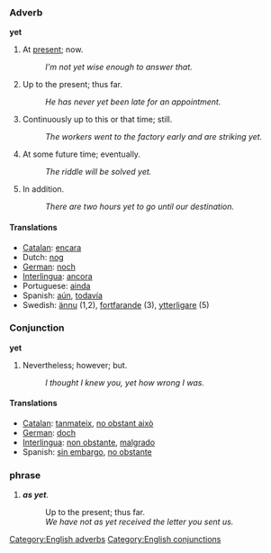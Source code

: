 === Adverb ===
'''yet'''

#At [[present]]; now. 
#:''I'm not yet wise enough to answer that. ''
#Up to the present; thus far. 
#:''He has never yet been late for an appointment. ''
#Continuously up to this or that time; still. 
#:''The workers went to the factory early and are striking yet. ''
#At some future time; eventually. 
#:''The riddle will be solved yet. ''
#In addition. 
#:''There are two hours yet to go until our destination. ''

==== Translations ====
*[[Catalan]]: [[encara]]
*Dutch: [[nog]]
*[[German]]: [[noch]]
*[[Interlingua]]: [[ancora]]
*Portuguese: [[ainda]]
*Spanish: [[aún]], [[todavía]]
*Swedish: [[ännu]] (1,2), [[fortfarande]] (3), [[ytterligare]] (5)

=== Conjunction ===
'''yet'''

#­Nevertheless; however; but. 
#:''I thought I knew you, yet how wrong I was.'' 

==== Translations ====
*[[Catalan]]: [[tanmateix]], [[no obstant això]]
*[[German]]: [[doch]]
*[[Interlingua]]: [[non obstante]], [[malgrado]]
*Spanish: [[sin embargo]], [[no obstante]]

=== phrase ===
#''' ''as yet'' '''. 
#:Up to the present; thus far.
#:''We have not as yet received the letter you sent us.''

[[Category:English adverbs]]
[[Category:English conjunctions]]